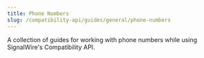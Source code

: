---
title: Phone Numbers
slug: /compatibility-api/guides/general/phone-numbers
---


A collection of guides for working with phone numbers while using SignalWire's Compatibility API.

<DocCardList />
